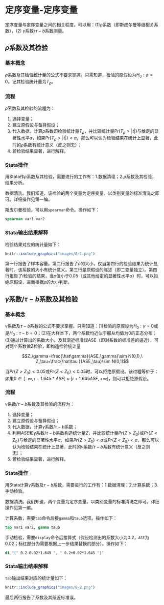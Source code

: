 # 定序变量-定序变量 {#Chp08}

定序变量与定序变量之间的相关程度，可以用：(1)$\rho$系数（即斯皮尔曼等级相关系数），(2) $\gamma$系数/$\tau-b$系数测量。

## $\rho$系数及其检验

### 基本概念 {#斯皮尔曼系数基本概念}

$\rho$系数及其检验统计量的公式不要求掌握。只需知道，检验的原假设为$H_0: \rho=0$。记其检验统计量为$T_\rho$。

### 流程 {#斯皮尔曼系数流程}

$\rho$系数及其检验的流程为：

1.  选择变量；
2.  建立原假设与备择假设；
3.  代入数据，计算$\rho$系数即检验统计量$T_\rho$，并比较统计量$Pr\{T_\rho>|t|\}$与给定的显著性水平$\alpha$，如果$Pr\{T_\rho>|t|\}<\alpha$，那么可以认为检验结果在统计上显著，此时的$\rho$系数有统计意义（反之则无）；
4.  若检验结果显著，进行解释。

### Stata操作 {#斯皮尔曼系数Stata操作}

用Stata作$\rho$系数及其检验，需要进行的工作有：1.数据清理；2.$\rho$系数及其检验，结果分析。

数据清洗。我们知道，该检验的两个变量为定序变量。以类别变量的标准清洗之即可。详细操作见第一编。

斯皮尔曼检验，可以用`spearman`命令。操作如下：

```stata
spearman var1 var2
```

### Stata输出结果解释 {#斯皮尔曼系数Stata输出结果解释}

检验结果对应的统计量如下：

```r
knitr::include_graphics("images/8-1.png")
```

第一行报告了样本容量。第二行报告了$\rho$的大小，仅当第四行的检验结果为统计显著时，该系数的大小有统计意义。第三行是原假设的陈述（即二变量独立）。第四行报告了$t$检验的结果，当$p$值小于0.05（或其他给定的显著性水平$\alpha$）时，可以拒绝原假设，进而根据$\rho$的大小判断。

## $\gamma$系数/$\tau-b$系数及其检验

### 基本概念 {#伽马系数基本概念}

$\gamma$系数及$\tau-b$系数的公式不要求掌握。只需知道：(1)检验的原假设为$H_0: \gamma=0$或是$H_0: \tau-b=0$；(2)在大样本下，两个系数均近似于服从均值为0的正态分布；(3)通过计算出的系数大小，及其渐近标准误ASE（即对系数的标准差的逼近），可对两个系数做Z检验，即构造检验统计量

$$Z_\gamma=\frac{\hat\gamma}{ASE_\gamma}\sim N(0,1),\ Z_\tau=\frac{\hat\tau }{ASE_\tau}\sim N(0,1)$$

当$Pr\{Z>Z_0\}<0.05$或$Pr\{Z<Z_0\}<0.05$时，可以拒绝原假设。该过程等价于：如果$0\in[-\infty,r-1.645*ASE]\cup [ r+1.645ASE,+\infty]$，则可以拒绝原假设。

### 流程 {#伽马系数流程}

$\gamma$系数/$\tau-b$系数及其检验的流程为：

1.  选择变量；
2.  建立原假设与备择假设；
3.  代入数据，计算$\gamma$系数/$\tau-b$系数；
4.  利用$ASE$和$\gamma$系数/$\tau-b$系数构造统计量$Z$，并比较统计量$Pr\{Z>Z_0\}$或$Pr\{Z<Z_0\}$与给定的显著性水平$\alpha$，如果$Pr\{Z>Z_0\}<\alpha$或$Pr\{Z<Z_0\}<\alpha$，那么可以认为检验结果在统计上显著，此时的$\gamma$系数/$\tau-b$系数有统计意义（反之则无）；
5.  若检验结果显著，进行解释。

### Stata操作 {#伽马系数Stata操作}

用Stata计算$\gamma$系数及$\tau-b$系数，需要进行的工作有：1.数据清理；2.计算系数；3.手动检验。

数据清洗。我们知道，两个变量为定序变量。以类别变量的标准清洗之即可。详细操作见第一编。

计算系数，需要`tab`命令后接`gamma`和`taub`选项。操作如下：

```stata
tab var1 var2, gamma taub
```

手动检验，需要`display`命令后接算式（假设检测出的系数大小为0.2，`ASE`为0.02；标红部分为需要根据上一步结果替换的部分）。操作如下：

```stata
di "[" 0.2-0.02*1.645 ", " 0.2+0.02*1.645 "]"
```

### Stata输出结果解释 {#伽马系数Stata输出结果解释}

`tab`输出结果对应的统计量如下：

```r
knitr::include_graphics("images/8-2.png")
```

最后两行报告了系数及其渐近标准误。


